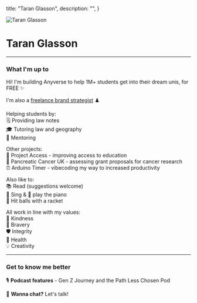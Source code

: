 
  title: "Taran Glasson",
  description: "",
}

<Image 
  src="/images/LinkedIn-DP-2024.png" 
  alt="Taran Glasson" 
  className="w-40 h-40 object-cover rounded-lg"
  width={512}
  height={512}
/>

# Taran Glasson  
---
### What I'm up to 

Hi! I'm building <Link href="https://afinity.ai/" target="_blank" rel="noopener noreferrer" className="hover:text-gray-600 transition-colors">Anyverse</Link> to help 1M+ students get into their dream unis, for FREE ✨

I'm also a [freelance brand strategist](/research) ♟️  

Helping students by:  
    🗒️ Providing <Link href="https://www.stuvia.com/user/lawnotes08" target="_blank" rel="noopener noreferrer">law notes</Link>  
    🎓 Tutoring <Link href="https://www.superprof.co.uk/yrs-tutoring-experience-teaches-gdl-pdgl-and-llb-law-having-achieved-distinction-the-gdl-from-the-university-law.html" target="_blank" rel="noopener noreferrer">law</Link> and <Link href="https://www.superprof.co.uk/geography-cambridge-graduate-with-yrs-tutoring-experience-teaches-gcse-level-and-undergraduate-level-geography-and.html" target="_blank" rel="noopener noreferrer">geography</Link>  
    👥 <Link href="https://cal.com/taranglasson/mentoring" target="_blank" rel="noopener noreferrer">Mentoring</Link>

Other projects:  
    🚀 <Link href="https://projectaccess.org/" target="_blank" rel="noopener noreferrer">Project Access</Link> - improving access to education  
    🔬 <Link href="https://www.pancreaticcancer.org.uk/" target="_blank" rel="noopener noreferrer">Pancreatic Cancer UK</Link> - assessing grant proposals for cancer research  
    ⏰ <Link href="https://github.com/glastara/Arduino-Timer" target="_blank" rel="noopener noreferrer">Arduino Timer</Link> - vibecoding my way to increased productivity
    
Also like to:  
    📚 Read (suggestions welcome)  
    🎤 Sing & 🎹 play the piano  
    🎾 Hit balls with a racket  

All work in line with my values:  
    🫶 Kindness  
    🦁 Bravery  
    🛡️ Integrity  
    🍏 Health  
    💡 Creativity  

---
    
### Get to know me better

🎙️ **Podcast features** - <Link href="https://www.youtube.com/embed/db9bBDtz_bM" target="_blank" rel="noopener noreferrer">Gen Z Journey</Link> and the <Link href="https://youtu.be/UaX1UJ1DSGo" target="_blank" rel="noopener noreferrer">Path Less Chosen Pod</Link>

💬 **Wanna chat?** <Link href="https://cal.com/taranglasson/chat" target="_blank" rel="noopener noreferrer">Let's talk</Link>!

<div className="mt-8">
  <SocialLinks />
</div>
